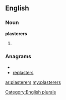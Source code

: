 ==English==

===Noun===
'''plasterers'''

# {{plural of|[[plasterer]]}}

===Anagrams===
* {{alphagram|aeelprrsst}}
* [[replasters#English|replasters]]

[[Category:English plurals]]

[[ar:plasterers]]
[[my:plasterers]]